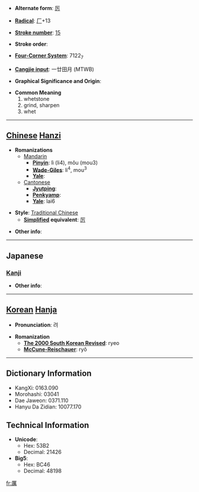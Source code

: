 * '''Alternate form''': [[厉]]

* '''[[Wiktionary:Chinese radical index| Radical]]''': [[Wiktionary:Chinese radical index 厂|厂]]+13

* '''[[Wiktionary:Chinese total strokes index|Stroke number]]''': [[Wiktionary:Chinese total strokes index 15|15]]

* '''Stroke order''': 

* '''[[Wiktionary:Chinese four corner index|Four-Corner System]]''': 7122<sub>7</sub>

* '''[[Wiktionary:Chinese Cangjie index|Cangjie input]]''': 一廿田月 (MTWB)

* '''Graphical Significance and Origin''': 

* '''Common Meaning'''
*#whetstone
*# grind, sharpen
*# whet


----

== [[Chinese]] [[Hanzi]] ==

* '''Romanizations'''
** [[Mandarin]]
*** '''[[Pinyin]]''': lì (li4), mǒu (mou3)
*** '''[[Wade-Giles]]''': li<sup>4</sup>, mou<sup>3</sup>
*** '''[[Yale]]''': 
**[[Cantonese]]
***'''[[Jyutping]]''':
***'''[[Penkyamp]]''': 
***'''[[Yale]]''': lai6

* '''Style''': [[Traditional Chinese]] 
** '''[[Simplified Chinese|Simplified]] equivalent''': [[厉]]

* '''Other info''': 

----

==Japanese==
===[[Kanji]]===
{{kanji|on readings=[[れい]] (rei), [[らい]] (rai), [[れつ]] (retsu), [[れち]] (rechi)
|kun readings=[[と]] (to), [[とぐ]] (togu), [[こする]] (kosuru)
}}

* '''Other info''':  

----

== [[Korean]] [[Hanja]] ==

* '''Pronunciation''': 려

* '''Romanization'''
** '''[[The 2000 South Korean Revised Romanization|The 2000 South Korean Revised]]''': ryeo
** '''[[McCune-Reischauer]]''': ryŏ

----

== Dictionary Information ==

* KangXi: 0163.090
* Morohashi: 03041
* Dae Jaweon: 0371.110
* Hanyu Da Zidian: 10077.170

== Technical Information ==

* '''Unicode''':
** Hex: 53B2
** Decimal: 21426
* '''Big5''':
** Hex: BC46
** Decimal: 48198

[[fr:厲]]